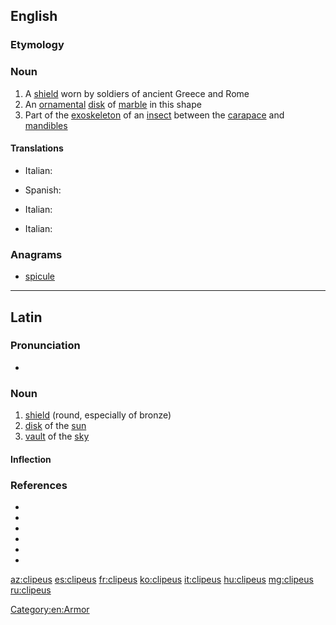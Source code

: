 ==English==
{{wikipedia}}
===Etymology===
{{etyl|la|en}}

===Noun===
{{en-noun|clipei}}

# A [[shield]] worn by soldiers of ancient Greece and Rome
# An [[ornamental]] [[disk]] of [[marble]] in this shape
# Part of the [[exoskeleton]] of an [[insect]] between the [[carapace]] and [[mandible]]s

====Translations====
{{trans-top|shield}}
* Italian: {{t|it|clipeo|m}}
{{trans-mid}}
* Spanish: {{t|es|clípeo|m}}
{{trans-bottom}}

{{trans-top|ornamental disk}}
* Italian: {{t|it|clipeo|m}}
{{trans-mid}}
{{trans-bottom}}

{{trans-top|part of an insect's exoskeleton}}
* Italian: {{t|it|clipeo|m}}
{{trans-mid}}
{{trans-bottom}}

===Anagrams===
* [[spicule#English|spicule]]

[[Category:en:Armor]]

----

==Latin==

===Pronunciation===
* {{la-IPA|clipeus}}

===Noun===
{{la-noun|clipeus|clipeī|m|second}}

# [[shield]] (round, especially of bronze)
# [[disk]] of the [[sun]]
# [[vault]] of the [[sky]]

====Inflection====
{{la-decl-2nd|clipe}}

===References===
* {{R:L&S}}
* {{R:Elementary Lewis}}
* {{R:du Cange}}
* {{R:Gaffiot}}
* {{R:Peck}}
* {{R:Smith's Antiquities}}

[[az:clipeus]]
[[es:clipeus]]
[[fr:clipeus]]
[[ko:clipeus]]
[[it:clipeus]]
[[hu:clipeus]]
[[mg:clipeus]]
[[ru:clipeus]]
